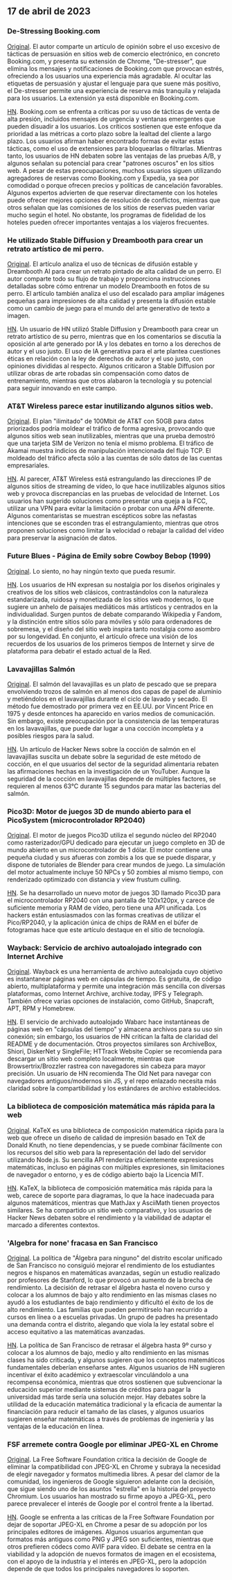 

<CallToAction />

<Steps>

## 17 de abril de 2023

### De-Stressing Booking.com

[Original](https://www.alexcharlton.co/projects/booking-com-de-stresser).
El autor comparte un artículo de opinión sobre el uso excesivo de tácticas de persuasión en sitios web de comercio electrónico, en concreto Booking.com, y presenta su extensión de Chrome, "De-stresser", que elimina los mensajes y notificaciones de Booking.com que provocan estrés, ofreciendo a los usuarios una experiencia más agradable. Al ocultar las etiquetas de persuasión y ajustar el lenguaje para que suene más positivo, el De-stresser permite una experiencia de reserva más tranquila y relajada para los usuarios. La extensión ya está disponible en Booking.com.

[HN](http://news.ycombinator.com/item?id=35590734).
Booking.com se enfrenta a críticas por su uso de tácticas de venta de alta presión, incluidos mensajes de urgencia y ventanas emergentes que pueden disuadir a los usuarios. Los críticos sostienen que este enfoque da prioridad a las métricas a corto plazo sobre la lealtad del cliente a largo plazo. Los usuarios afirman haber encontrado formas de evitar estas tácticas, como el uso de extensiones para bloquearlas o filtrarlas. Mientras tanto, los usuarios de HN debaten sobre las ventajas de las pruebas A/B, y algunos señalan su potencial para crear "patrones oscuros" en los sitios web. A pesar de estas preocupaciones, muchos usuarios siguen utilizando agregadores de reservas como Booking.com y Expedia, ya sea por comodidad o porque ofrecen precios y políticas de cancelación favorables. Algunos expertos advierten de que reservar directamente con los hoteles puede ofrecer mejores opciones de resolución de conflictos, mientras que otros señalan que las comisiones de los sitios de reservas pueden variar mucho según el hotel. No obstante, los programas de fidelidad de los hoteles pueden ofrecer importantes ventajas a los viajeros frecuentes.

### He utilizado Stable Diffusion y Dreambooth para crear un retrato artístico de mi perro.

[Original](https://www.shruggingface.com/blog/how-i-used-stable-diffusion-and-dreambooth-to-create-a-painted-portrait-of-my-dog).
El artículo analiza el uso de técnicas de difusión estable y Dreambooth AI para crear un retrato pintado de alta calidad de un perro. El autor comparte todo su flujo de trabajo y proporciona instrucciones detalladas sobre cómo entrenar un modelo Dreambooth en fotos de su perro. El artículo también analiza el uso del escalado para ampliar imágenes pequeñas para impresiones de alta calidad y presenta la difusión estable como un cambio de juego para el mundo del arte generativo de texto a imagen.

[HN](http://news.ycombinator.com/item?id=35592847).
Un usuario de HN utilizó Stable Diffusion y Dreambooth para crear un retrato artístico de su perro, mientras que en los comentarios se discutía la oposición al arte generado por IA y los debates en torno a los derechos de autor y el uso justo. El uso de IA generativa para el arte plantea cuestiones éticas en relación con la ley de derechos de autor y el uso justo, con opiniones divididas al respecto. Algunos criticaron a Stable Diffusion por utilizar obras de arte robadas sin compensación como datos de entrenamiento, mientras que otros alabaron la tecnología y su potencial para seguir innovando en este campo.

### AT&T Wireless parece estar inutilizando algunos sitios web.

[Original](https://adriano.fyi/post/2023/2023-04-16-att-traffic-shaping-makes-websites-unusable/).
El plan "ilimitado" de 100Mbit de AT&T con 50GB para datos priorizados podría moldear el tráfico de forma agresiva, provocando que algunos sitios web sean inutilizables, mientras que una prueba demostró que una tarjeta SIM de Verizon no tenía el mismo problema. El tráfico de Akamai muestra indicios de manipulación intencionada del flujo TCP. El moldeado del tráfico afecta sólo a las cuentas de sólo datos de las cuentas empresariales.

[HN](http://news.ycombinator.com/item?id=35592607).
Al parecer, AT&T Wireless está estrangulando las direcciones IP de algunos sitios de streaming de vídeo, lo que hace inutilizables algunos sitios web y provoca discrepancias en las pruebas de velocidad de Internet. Los usuarios han sugerido soluciones como presentar una queja a la FCC, utilizar una VPN para evitar la limitación o probar con una APN diferente. Algunos comentaristas se muestran escépticos sobre las nefastas intenciones que se esconden tras el estrangulamiento, mientras que otros proponen soluciones como limitar la velocidad o rebajar la calidad del vídeo para preservar la asignación de datos.

### Future Blues - Página de Emily sobre Cowboy Bebop (1999)

[Original](https://futureblues.com/).
Lo siento, no hay ningún texto que pueda resumir.

[HN](http://news.ycombinator.com/item?id=35589124).
Los usuarios de HN expresan su nostalgia por los diseños originales y creativos de los sitios web clásicos, contrastándolos con la naturaleza estandarizada, ruidosa y monetizada de los sitios web modernos, lo que sugiere un anhelo de paisajes mediáticos más artísticos y centrados en la individualidad. Surgen puntos de debate comparando Wikipedia y Fandom, y la distinción entre sitios sólo para móviles y sólo para ordenadores de sobremesa, y el diseño del sitio web inspira tanto nostalgia como asombro por su longevidad. En conjunto, el artículo ofrece una visión de los recuerdos de los usuarios de los primeros tiempos de Internet y sirve de plataforma para debatir el estado actual de la Red.

### Lavavajillas Salmón

[Original](https://en.wikipedia.org/wiki/Dishwasher_salmon).
El salmón del lavavajillas es un plato de pescado que se prepara envolviendo trozos de salmón en al menos dos capas de papel de aluminio y metiéndolos en el lavavajillas durante el ciclo de lavado y secado. El método fue demostrado por primera vez en EE.UU. por Vincent Price en 1975 y desde entonces ha aparecido en varios medios de comunicación. Sin embargo, existe preocupación por la consistencia de las temperaturas en los lavavajillas, que puede dar lugar a una cocción incompleta y a posibles riesgos para la salud.

[HN](http://news.ycombinator.com/item?id=35586683).
Un artículo de Hacker News sobre la cocción de salmón en el lavavajillas suscita un debate sobre la seguridad de este método de cocción, en el que usuarios del sector de la seguridad alimentaria rebaten las afirmaciones hechas en la investigación de un YouTuber. Aunque la seguridad de la cocción en lavavajillas depende de múltiples factores, se requieren al menos 63°C durante 15 segundos para matar las bacterias del salmón.

### Pico3D: Motor de juegos 3D de mundo abierto para el PicoSystem (microcontrolador RP2040)

[Original](https://github.com/bernhardstrobl/Pico3D).
El motor de juegos Pico3D utiliza el segundo núcleo del RP2040 como rasterizador/GPU dedicado para ejecutar un juego completo en 3D de mundo abierto en un microcontrolador de 1 dólar. El motor contiene una pequeña ciudad y sus afueras con zombis a los que se puede disparar, y dispone de tutoriales de Blender para crear mundos de juego. La simulación del motor actualmente incluye 50 NPCs y 50 zombies al mismo tiempo, con renderizado optimizado con distancia y view frustum culling.

[HN](http://news.ycombinator.com/item?id=35589172).
Se ha desarrollado un nuevo motor de juegos 3D llamado Pico3D para el microcontrolador RP2040 con una pantalla de 120x120px, y carece de suficiente memoria y RAM de vídeo, pero tiene una API unificada. Los hackers están entusiasmados con las formas creativas de utilizar el Pico/RP2040, y la aplicación única de chips de RAM en el búfer de fotogramas hace que este artículo destaque en el sitio de tecnología.

### Wayback: Servicio de archivo autoalojado integrado con Internet Archive

[Original](https://github.com/wabarc/wayback).
Wayback es una herramienta de archivo autoalojada cuyo objetivo es instantanear páginas web en cápsulas de tiempo. Es gratuita, de código abierto, multiplataforma y permite una integración más sencilla con diversas plataformas, como Internet Archive, archive.today, IPFS y Telegraph. También ofrece varias opciones de instalación, como GitHub, Snapcraft, APT, RPM y Homebrew.

[HN](http://news.ycombinator.com/item?id=35586845).
El servicio de archivado autoalojado Wabarc hace instantáneas de páginas web en "cápsulas del tiempo" y almacena archivos para su uso sin conexión; sin embargo, los usuarios de HN critican la falta de claridad del README y de documentación. Otros proyectos similares son ArchiveBox, Shiori, DiskerNet y SingleFile; HTTrack Website Copier se recomienda para descargar un sitio web completo localmente, mientras que Browsertrix/Brozzler rastrea con navegadores sin cabeza para mayor precisión. Un usuario de HN recomienda The Old Net para navegar con navegadores antiguos/modernos sin JS, y el repo enlazado necesita más claridad sobre la compartibilidad y los estándares de archivo establecidos.

### La biblioteca de composición matemática más rápida para la web

[Original](https://katex.org/).
KaTeX es una biblioteca de composición matemática rápida para la web que ofrece un diseño de calidad de impresión basado en TeX de Donald Knuth, no tiene dependencias, y se puede combinar fácilmente con los recursos del sitio web para la representación del lado del servidor utilizando Node.js. Su sencilla API renderiza eficientemente expresiones matemáticas, incluso en páginas con múltiples expresiones, sin limitaciones de navegador o entorno, y es de código abierto bajo la Licencia MIT.

[HN](http://news.ycombinator.com/item?id=35588985).
KaTeX, la biblioteca de composición matemática más rápida para la web, carece de soporte para diagramas, lo que la hace inadecuada para algunos matemáticos, mientras que MathJax y AsciiMath tienen proyectos similares. Se ha compartido un sitio web comparativo, y los usuarios de Hacker News debaten sobre el rendimiento y la viabilidad de adaptar el marcado a diferentes contextos.

### 'Algebra for none' fracasa en San Francisco

[Original](https://www.joannejacobs.com/post/algebra-for-none-fails-in-san-francisco).
La política de "Álgebra para ninguno" del distrito escolar unificado de San Francisco no consiguió mejorar el rendimiento de los estudiantes negros e hispanos en matemáticas avanzadas, según un estudio realizado por profesores de Stanford, lo que provocó un aumento de la brecha de rendimiento. La decisión de retrasar el álgebra hasta el noveno curso y colocar a los alumnos de bajo y alto rendimiento en las mismas clases no ayudó a los estudiantes de bajo rendimiento y dificultó el éxito de los de alto rendimiento. Las familias que pueden permitírselo han recurrido a cursos en línea o a escuelas privadas. Un grupo de padres ha presentado una demanda contra el distrito, alegando que viola la ley estatal sobre el acceso equitativo a las matemáticas avanzadas.

[HN](http://news.ycombinator.com/item?id=35595026).
La política de San Francisco de retrasar el álgebra hasta 9º curso y colocar a los alumnos de bajo, medio y alto rendimiento en las mismas clases ha sido criticada, y algunos sugieren que los conceptos matemáticos fundamentales deberían enseñarse antes. Algunos usuarios de HN sugieren incentivar el éxito académico y extraescolar vinculándolo a una recompensa económica, mientras que otros sostienen que subvencionar la educación superior mediante sistemas de créditos para pagar la universidad más tarde sería una solución mejor. Hay debates sobre la utilidad de la educación matemática tradicional y la eficacia de aumentar la financiación para reducir el tamaño de las clases, y algunos usuarios sugieren enseñar matemáticas a través de problemas de ingeniería y las ventajas de la educación en línea.

### FSF arremete contra Google por eliminar JPEG-XL en Chrome

[Original](https://www.phoronix.com/news/FSF-Slams-Google-JPEG-XL).
La Free Software Foundation critica la decisión de Google de eliminar la compatibilidad con JPEG-XL en Chrome y subraya la necesidad de elegir navegador y formatos multimedia libres. A pesar del clamor de la comunidad, los ingenieros de Google siguieron adelante con la decisión, que sigue siendo uno de los asuntos "estrella" en la historia del proyecto Chromium. Los usuarios han mostrado su firme apoyo a JPEG-XL, pero parece prevalecer el interés de Google por el control frente a la libertad.

[HN](http://news.ycombinator.com/item?id=35589179).
Google se enfrenta a las críticas de la Free Software Foundation por dejar de soportar JPEG-XL en Chrome a pesar de su adopción por los principales editores de imágenes. Algunos usuarios argumentan que formatos más antiguos como PNG y JPEG son suficientes, mientras que otros prefieren códecs como AVIF para vídeo. El debate se centra en la viabilidad y la adopción de nuevos formatos de imagen en el ecosistema, con el apoyo de la industria y el interés en JPEG-XL, pero la adopción depende de que todos los principales navegadores lo soporten.

</Steps>